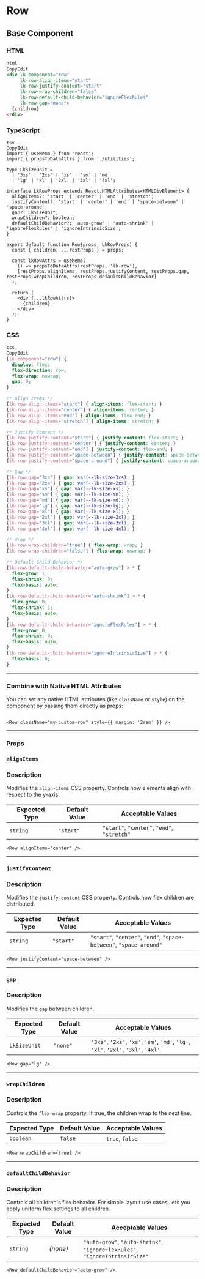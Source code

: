 # Row

## Base Component

### HTML

```html
html
CopyEdit
<div lk-component="row"
     lk-row-align-items="start"
     lk-row-justify-content="start"
     lk-row-wrap-children="false"
     lk-row-default-child-behavior="ignoreFlexRules"
     lk-row-gap="none">
  {children}
</div>
```

### TypeScript

```tsx
tsx
CopyEdit
import { useMemo } from 'react';
import { propsToDataAttrs } from './utilities';

type LkSizeUnit =
  | '3xs' | '2xs' | 'xs' | 'sm' | 'md'
  | 'lg' | 'xl' | '2xl' | '3xl' | '4xl';

interface LkRowProps extends React.HTMLAttributes<HTMLDivElement> {
  alignItems?: 'start' | 'center' | 'end' | 'stretch';
  justifyContent?: 'start' | 'center' | 'end' | 'space-between' | 'space-around';
  gap?: LkSizeUnit;
  wrapChildren?: boolean;
  defaultChildBehavior?: 'auto-grow' | 'auto-shrink' | 'ignoreFlexRules' | 'ignoreIntrinsicSize';
}

export default function Row(props: LkRowProps) {
  const { children, ...restProps } = props;

  const lkRowAttrs = useMemo(
    () => propsToDataAttrs(restProps, 'lk-row'),
    [restProps.alignItems, restProps.justifyContent, restProps.gap, restProps.wrapChildren, restProps.defaultChildBehavior]
  );

  return (
    <div {...lkRowAttrs}>
      {children}
    </div>
  );
}

```

### CSS

```css
css
CopyEdit
[lk-component="row"] {
  display: flex;
  flex-direction: row;
  flex-wrap: nowrap;
  gap: 0;
}

/* Align Items */
[lk-row-align-items="start"] { align-items: flex-start; }
[lk-row-align-items="center"] { align-items: center; }
[lk-row-align-items="end"] { align-items: flex-end; }
[lk-row-align-items="stretch"] { align-items: stretch; }

/* Justify Content */
[lk-row-justify-content="start"] { justify-content: flex-start; }
[lk-row-justify-content="center"] { justify-content: center; }
[lk-row-justify-content="end"] { justify-content: flex-end; }
[lk-row-justify-content="space-between"] { justify-content: space-between; }
[lk-row-justify-content="space-around"] { justify-content: space-around; }

/* Gap */
[lk-row-gap="3xs"] { gap: var(--lk-size-3xs); }
[lk-row-gap="2xs"] { gap: var(--lk-size-2xs); }
[lk-row-gap="xs"] { gap: var(--lk-size-xs); }
[lk-row-gap="sm"] { gap: var(--lk-size-sm); }
[lk-row-gap="md"] { gap: var(--lk-size-md); }
[lk-row-gap="lg"] { gap: var(--lk-size-lg); }
[lk-row-gap="xl"] { gap: var(--lk-size-xl); }
[lk-row-gap="2xl"] { gap: var(--lk-size-2xl); }
[lk-row-gap="3xl"] { gap: var(--lk-size-3xl); }
[lk-row-gap="4xl"] { gap: var(--lk-size-4xl); }

/* Wrap */
[lk-row-wrap-children="true"] { flex-wrap: wrap; }
[lk-row-wrap-children="false"] { flex-wrap: nowrap; }

/* Default Child Behavior */
[lk-row-default-child-behavior="auto-grow"] > * {
  flex-grow: 1;
  flex-shrink: 0;
  flex-basis: auto;
}
[lk-row-default-child-behavior="auto-shrink"] > * {
  flex-grow: 0;
  flex-shrink: 1;
  flex-basis: auto;
}
[lk-row-default-child-behavior="ignoreFlexRules"] > * {
  flex-grow: 0;
  flex-shrink: 0;
  flex-basis: auto;
}
[lk-row-default-child-behavior="ignoreIntrinsicSize"] > * {
  flex-basis: 0;
}

```

---

### Combine with Native HTML Attributes

You can set any native HTML attributes (like `className` or `style`) on the component by passing them directly as props:

```tsx

<Row className="my-custom-row" style={{ margin: '2rem' }} />
```

---

### Props

### `alignItems`

### Description

Modifies the `align-items` CSS property. Controls how elements align with respect to the y-axis.

| **Expected Type** | **Default Value** | **Acceptable Values** |
| --- | --- | --- |
| `string` | `"start"` | `"start"`, `"center"`, `"end"`, `"stretch"` |

```tsx
<Row alignItems="center" />
```

---

### `justifyContent`

### Description

Modifies the `justify-content` CSS property. Controls how flex children are distributed.

| **Expected Type** | **Default Value** | **Acceptable Values** |
| --- | --- | --- |
| `string` | `"start"` | `"start"`, `"center"`, `"end"`, `"space-between"`, `"space-around"` |

```tsx
<Row justifyContent="space-between" />
```

---

### `gap`

### Description

Modifies the `gap` between children.

| **Expected Type** | **Default Value** | **Acceptable Values** |
| --- | --- | --- |
| `LkSizeUnit` | `"none"` | `'3xs'`, `'2xs'`, `'xs'`, `'sm'`, `'md'`, `'lg'`, `'xl'`, `'2xl'`, `'3xl'`, `'4xl'` |

```tsx
<Row gap="lg" />
```

---

### `wrapChildren`

### Description

Controls the `flex-wrap` property. If true, the children wrap to the next line.

| **Expected Type** | **Default Value** | **Acceptable Values** |
| --- | --- | --- |
| `boolean` | `false` | `true`, `false` |

```tsx
<Row wrapChildren={true} />
```

---

### `defaultChildBehavior`

### Description

Controls all children's flex behavior. For simple layout use cases, lets you apply uniform flex settings to all children.

| **Expected Type** | **Default Value** | **Acceptable Values** |
| --- | --- | --- |
| `string` | *(none)* | `"auto-grow"`, `"auto-shrink"`, `"ignoreFlexRules"`, `"ignoreIntrinsicSize"` |

```tsx
<Row defaultChildBehavior="auto-grow" />
```